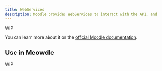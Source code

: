 ```yaml
---
title: WebServices
description: Moodle provides WebServices to interact with the API, and Meowdle wraps the defaults ones for you.
---
```


WIP

You can learn more about it on the [official Moodle documentation](https://docs.moodle.org/404/en/Web_services).

## Use in Meowdle

WIP